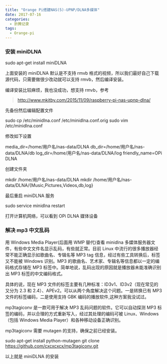```yaml
---
title: "Orange Pi搭建NAS(5)-UPNP/DLNA多媒体"
date: 2017-07-16
categories:
  - 折腾记录
tags:
  - Orange-pi
---
```


### 安装 miniDLNA

sudo apt-get install miniDLNA

上面安装的 miniDLNA 默认是不支持 rmvb 格式的视频，所以我们最好自己下载源代码，只需要做很少改动就可以支持 rmvb，然后编译安装。

编译安装比较麻烦，我也没成功，想支持 rmvb，参考

> http://www.mkitby.com/2015/11/09/raspberry-pi-nas-upnp-dlna/

先备份然后编辑配置文件

sudo cp /etc/minidlna.conf /etc/minidlna.conf.orig
sudo vim /etc/minidlna.conf

修改如下设置

media_dir=/home/用户名/nas-data/DLNA
db_dir=/home/用户名/nas-data/DLNA/db
log_dir=/home/用户名/nas-data/DLNA/log
friendly_name=OPi DLNA

创建文件夹

mkdir /home/用户名/nas-data/DLNA
mkdir /home/用户名/nas-data/DLNA/{Music,Pictures,Videos,db,log}

最后重启 miniDLNA 服务

sudo service minidlna restart

打开计算机网络，可以看到 OPi DLNA 媒体设备

### 解决 mp3 中文乱码

用 Windows Media Player(后面用 WMP 替代)查看 minidlna 多媒体服务器文件，有些中文文件名显示乱码，有些就正常。目前 Linux 中流行的很多播放器经常不能正确显示如歌曲名、专辑名等 MP3 tag 信息，经过有些工具转换后，标签又不能被 Windows 识别。MP3 的歌曲名、艺术家、专辑名等信息都以一定的编码格式存储在 MP3 标签中。简单地说，乱码出现的原因就是播放器未能准确识别出 MP3 标签的中文编码格式。

具体的说，现在 MP3 文件的标签主要有几种标准：ID3v1、ID3v2（现在常见的又分为 2.3 和 2.4）、APEv2。可以从两个角度解决这个问题。一是转换已有 MP3 文件的标签编码，二是使用支持 GBK 编码的播放软件,这种方案我没试过。

mp3tagiconv 是一款可用于解决 MP3 乱码问题的软件。它可以自动探测 MP3 标签的编码，并以合理的方式重新写入，经过其处理的编码可被 Linux、Windows（包括 Windows Media Player）和各种移动设备正确识别。

mp3tagiconv 需要 mutagen 的支持，确保之前已经安装。

sudo apt-get install python-mutagen
git clone https://github.com/cxcxcxcx/mp3tagiconv.git

以上就是 miniDLNA 的安装

